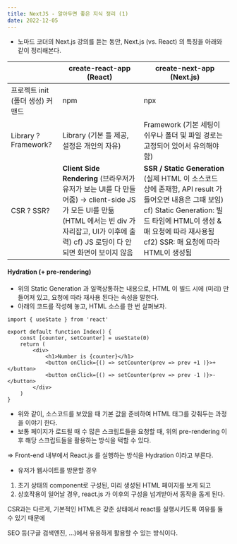 ```yaml
---
title: NextJS - 알아두면 좋은 지식 정리 (1)
date: 2022-12-05
---
```


-   노마드 코더의 Next.js 강의를 듣는 동안, Next.js (vs. React) 의 특징을 아래와 같이 정리해본다.

|   | **create-react-app (React)** | **create-next-app (Next.js)** |
| --- | --- | --- |
| 프로젝트 init (폴더 생성) 커맨드 | npm | npx |
| Library ? Framework? | Library (기본 틀 제공, 설정은 개인의 자유) | Framework (기본 세팅이 쉬우나 폴더 및   파일 경로는 고정되어 있어서 유의해야 함) |
| CSR ? SSR? | **Client Side Rendering**   (브라우저가 유저가 보는 UI를 다 만들어줌)   \-> client-side JS가 모든 UI를 만듦   (HTML 에서는 빈 div 가 자리잡고,   UI가 이후에 출력) cf) JS 로딩이 다 안되면 화면이 보이지 않음 | **SSR / Static Generation**   (실제 HTML 이 소스코드 상에 존재함,   API result 가 들어오면 내용은 그때 보임)      cf) Static Generation: 빌드 타임에 HTML이 생성 & 매 요청에 따라 재사용됨   cf2) SSR: 매 요청에 따라 HTML이 생성됨 |

#### Hydration (+ pre-rendering)

-   위의 Static Generation 과 일맥상통하는 내용으로,
HTML 이 빌드 시에 (미리) 만들어져 있고, 요청에 따라 재사용 된다는 속성을 말한다.
-   아래의 코드를 작성해 놓고, HTML 소스를 한 번 살펴보자.

```
import { useState } from 'react'

export default function Index() {
    const [counter, setCounter] = useState(0)
    return (
        <div>
            <h1>Number is {counter}</h1>
            <button onClick={() => setCounter(prev => prev +1 )}>+</button>
            <button onClick={() => setCounter(prev => prev -1 )}>-</button>
        </div>
    )
}
```

-   위와 같이, 소스코드를 보았을 때 기본 값을 준비하여 HTML 태그를 갖춰두는 과정을 이야기 한다.
-   보통 페이지가 로드될 때 수 많은 스크립트들을 요청할 때,
위의 pre-rendering 이후 해당 스크립트들을 활용하는 방식을 택할 수 있다.

\=> Front-end 내부에서 React.js 를 실행하는 방식을 Hydration 이라고 부른다.

-   유저가 웹사이트를 방문할 경우

1.  초기 상태의 component로 구성된, 미리 생성된 HTML 페이지를 보게 되고
2.  상호작용이 일어날 경우, react.js 가 이후의 구성을 넘겨받아서 동작을 돕게 된다.

CSR과는 다르게, 기본적인 HTML은 갖춘 상태에서 react를 실행시키도록 여유를 둘 수 있기 때문에

SEO 등(구글 검색엔진, ...)에서 유용하게 활용할 수 있는 방식이다.